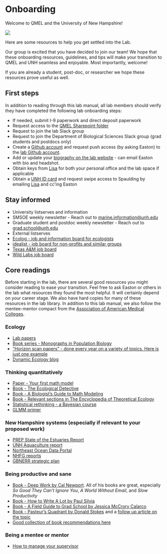 # Onboarding {#onboarding}

Welcome to QMEL and the University of New Hampshire!

![](img/forestgump.gif)

Here are some resources to help you get settled into the Lab.  

Our group is excited that you have decided to join our team! We hope that these onboarding resources, guidelines, and tips will make your transition to QMEL and UNH seamless and enjoyable. Most importantly, welcome!  

If you are already a student, post-doc, or researcher we hope these resources prove useful as well.  

## First steps

In addition to reading through this lab manual, all lab members should verify they have completed the following lab onboarding steps:

- If needed, submit I-9 paperwork and direct deposit paperwork
- Request access to the [QMEL Sharepoint folder](https://universitysystemnh.sharepoint.com/teams/QuantMarineEcologyLab/SitePages/ProjectHome.aspx)
- Request to join the lab Slack group
- Request to join the Department of Biological Sciences Slack group (grad students and postdocs only)
- Create a [Github account](https://github.com/) and request push access (by asking Easton) to the [lab Github account](https://github.com/QuantMarineEcoLab).
- Add or update your [biography on the lab website](https://quantmarineecolab.github.io/team/) - can email Easton with bio and headshot. 
- Obtain keys from [Lisa](mailto:lisa.buchalski@unh.edu) for both your personal office and the lab space if applicable
- Obtain a [UNH ID card](https://www.unh.edu/dining/campus-services/unh-id-cards) and request swipe access to Spaulding by emailing [Lisa](mailto:lisa.buchalski@unh.edu) and cc'ing Easton 

## Stay informed 

- University listserves and information
 * SMSOE weekly newsletter - Reach out to [marine.information@unh.edu](mailto:marine.information@unh.edu)  
 * Graduate student and postdoc weekly newsletter - Reach out to [grad.school@unh.edu](mailto:grad.school@unh.edu)  
- External listserves
 * [Ecolog - job and information board for ecologists](https://esa.org/membership/ecolog/)  
 * [idealist - job board for non-profits and similar groups](https://www.idealist.org/en)  
 * [Texas A&M job board](https://jobs.rwfm.tamu.edu/)
 * [Wild Labs job board](https://wildlabs.net/resources)


## Core readings

Before starting in the lab, there are several good resources you might consider reading to ease your transition. Feel free to ask Easton or others in the lab what resources they found the most helpful. It will certainly depend on your career stage. We also have hard copies for many of these resources in the lab library. In addition to this lab manual, we also follow the mentee-mentor compact from the [Association of American Medical Colleges](https://store.aamc.org/downloadable/download/sample/sample_id/99/).

### Ecology

- [Lab papers](https://quantmarineecolab.github.io/publications/)
- [Book series - Monographs in Population Biology](https://press.princeton.edu/series/monographs-in-population-biology?srsltid=AfmBOoqkv1gGzkg26PKr3E_-jybPuH_EOJbaaiUoARjeUaEaKzb4Ndfz)
- ["Horizon scan papers" - done every year on a variety of topics. Here is just one example](https://www.cell.com/trends/ecology-evolution/fulltext/S0169-5347(19)30299-X?dgcid=raven_jbs_etoc_email)
- [Dynamic Ecology blog](https://dynamicecology.wordpress.com/)

### Thinking quantitatively

- [Paper - Your first math model](https://journals.plos.org/ploscompbiol/article?id=10.1371/journal.pcbi.1008539)
- [Book - The Ecological Detective](https://press.princeton.edu/books/paperback/9780691034973/the-ecological-detective?srsltid=AfmBOorWhtoC1RHcY3t5ahaqXNOGS93DuGb_D9TgZpb1K1D9kdhDOCmX)
- [Book - A Biologist's Guide to Math Modeling](https://press.princeton.edu/books/hardcover/9780691123448/a-biologists-guide-to-mathematical-modeling-in-ecology-and-evolution?srsltid=AfmBOooMlBswx-iP8Lebg6NcCY-u_xtggCamTJQFzQiz17e4zXy0dXNO)
- [Book - Relevant sections in The Encyclopedia of Theoretical Ecology](https://press.princeton.edu/books/hardcover/9780691123448/a-biologists-guide-to-mathematical-modeling-in-ecology-and-evolution?srsltid=AfmBOooMlBswx-iP8Lebg6NcCY-u_xtggCamTJQFzQiz17e4zXy0dXNO)
- [Statistical rethinking - a Bayesian course](https://xcelab.net/rm/)
- [GLMM primer](https://www.sciencedirect.com/science/article/pii/S0169534709000196?via%3Dihub)



### New Hampshire systems (especially if relevant to your proposed work)

- [PREP State of the Estuaries Report](https://www.stateofourestuaries.org/2023-reports/sooe-report)
- [UNH Aquaculture report](https://colsa.unh.edu/new-hampshire-agricultural-experiment-station/latest-research/inspired-research-reports-nh-agricultural-experiment-station/inspired-aquaculture-report-2024)
- [Northeast Ocean Data Portal](https://www.northeastoceandata.org/)
- [NHFG reports](https://www.wildlife.nh.gov/saltwater-fisheries-new-hampshire/marine-fisheries-research-surveys-and-reports)
- [GBNERR strategic plan](https://www.greatbay.org/wp-content/uploads/2020/01/GBNERR-2020-2025-Mgmt-Plan-DRAFT-01-23-20-LoRez-2.pdf)


### Being productive and sane 

- [Book - Deep Work by Cal Newport](https://www.amazon.com/Deep-Work-Focused-Success-Distracted/dp/1455586692). All of his books are great, especially *So Good They Can't Ignore You*, *A World Without Email*, and *Slow Productivity*
- [Book - How to Write A Lot by Paul Silvia](https://www.amazon.com/How-Write-Lot-Practical-Productive/dp/1591477433)
- [Book - A Field Guide to Grad School by Jessica McCrory Calarco](https://press.princeton.edu/books/paperback/9780691201092/a-field-guide-to-grad-school)
- [Book - Pasteur’s Quadrant by Donald Stokes](https://www.brookings.edu/books/pasteurs-quadrant/) and a [follow up article on the topic](https://academic.oup.com/pnasnexus/article/1/3/pgac092/6615485)
- [Good collection of book recommendations here](https://fromphdtolife.com/resources/recommended-reading/)


### Being a mentee or mentor 

- [How to manage your supervisor](https://www.science.org/content/article/how-get-what-you-need-your-phd-or-postdoc-supervisor)









